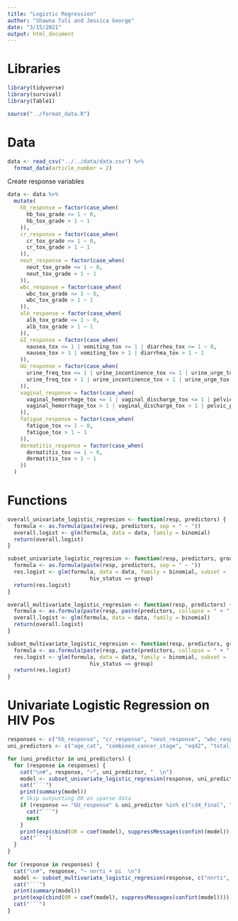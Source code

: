 ```yaml
---
title: "Logistic Regression"
author: "Shawna Tuli and Jessica George"
date: "3/15/2021"
output: html_document
---
```


# Libraries
```r
library(tidyverse)
library(survival)
library(Table1)

source("../format_data.R")
```

# Data
```r
data <- read_csv("../../data/data.csv") %>% 
  format_data(article_number = 2)
```

Create response variables
```r
data <- data %>%
  mutate(
    hb_response = factor(case_when(
      hb_tox_grade <= 1 ~ 0,
      hb_tox_grade > 1 ~ 1
    )),
    cr_response = factor(case_when(
      cr_tox_grade <= 1 ~ 0,
      cr_tox_grade > 1 ~ 1
    )),
    neut_response = factor(case_when(
      neut_tox_grade <= 1 ~ 0,
      neut_tox_grade > 1 ~ 1
    )),
    wbc_response = factor(case_when(
      wbc_tox_grade <= 1 ~ 0,
      wbc_tox_grade > 1 ~ 1
    )),
    alb_response = factor(case_when(
      alb_tox_grade <= 1 ~ 0,
      alb_tox_grade > 1 ~ 1
    )),
    GI_response = factor(case_when(
      nausea_tox <= 1 | vomiting_tox <= 1 | diarrhea_tox <= 1 ~ 0,
      nausea_tox > 1 | vomiting_tox > 1 | diarrhea_tox > 1 ~ 1
    )),
    GU_response = factor(case_when(
      urine_freq_tox <= 1 | urine_incontinence_tox <= 1 | urine_urge_tox <= 1 ~ 0,
      urine_freq_tox > 1 | urine_incontinence_tox > 1 | urine_urge_tox > 1 ~ 1
    )),
    vaginal_response = factor(case_when(
      vaginal_hemorrhage_tox <= 1 | vaginal_discharge_tox <= 1 | pelvic_pain_tox <= 1 ~ 0,
      vaginal_hemorrhage_tox > 1 | vaginal_discharge_tox > 1 | pelvic_pain_tox > 1 ~ 1
    )),
    fatigue_response = factor(case_when(
      fatigue_tox <= 1 ~ 0,
      fatigue_tox > 1 ~ 1
    )),
    dermatitis_response = factor(case_when(
      dermatitis_tox <= 1 ~ 0,
      dermatitis_tox > 1 ~ 1
    ))
  )
```

# Functions
```r
overall_univariate_logistic_regresion <- function(resp, predictors) {
  formula <- as.formula(paste(resp, predictors, sep = " ~ "))
  overall.logist <- glm(formula, data = data, family = binomial)
  return(overall.logist)
}

subset_univariate_logistic_regresion <- function(resp, predictors, group) {
  formula <- as.formula(paste(resp, predictors, sep = " ~ "))
  res.logist <- glm(formula, data = data, family = binomial, subset =
                          hiv_status == group)
  return(res.logist)
}

overall_multivariate_logistic_regresion <- function(resp, predictors) {
  formula <- as.formula(paste(resp, paste(predictors, collapse = " + "), sep = " ~ "))
  overall.logist <- glm(formula, data = data, family = binomial)
  return(overall.logist)
}

subset_multivariate_logistic_regresion <- function(resp, predictors, group) {
  formula <- as.formula(paste(resp, paste(predictors, collapse = " + "), sep = " ~ "))
  res.logist <- glm(formula, data = data, family = binomial, subset =
                          hiv_status == group)
  return(res.logist)
}

```

# Univariate Logistic Regression on HIV Pos
```r
responses <- c("hb_response", "cr_response", "neut_response", "wbc_response", "alb_response", "GI_response", "GU_response", "vaginal_response", "fatigue_response", "dermatitis_response")
uni_predictors <- c("age_cat", "combined_cancer_stage", "eqd2", "total_chemo_received_4", "eqd2", "nrti", "pi", "cd4_pos_cat2", "cd4_final", "vl_final", "azt", "tdf")

for (uni_predictor in uni_predictors) {
  for (response in responses) {
    cat("\n#", response, "~", uni_predictor, "  \n")
    model <- subset_univariate_logistic_regresion(response, uni_predictor, "HIV-infected")
    cat("```")
    print(summary(model))
    # Skip outputting OR on sparse data
    if (response == "GU_response" & uni_predictor %in% c("cd4_final", "vl_final", "cd4_pos_cat2", "azt", "tdf")) {
      cat("```")
      next
    }
    print(exp(cbind(OR = coef(model), suppressMessages(confint(model)))))
    cat("```")
  }
}
 
for (response in responses) {
  cat("\n#", response, "~ nnrti + pi  \n")
  model <- subset_multivariate_logistic_regresion(response, c("nnrti", "pi"), "HIV-infected")
  cat("```")
  print(summary(model))
  print(exp(cbind(OR = coef(model), suppressMessages(confint(model)))))
  cat("```")
}
```
